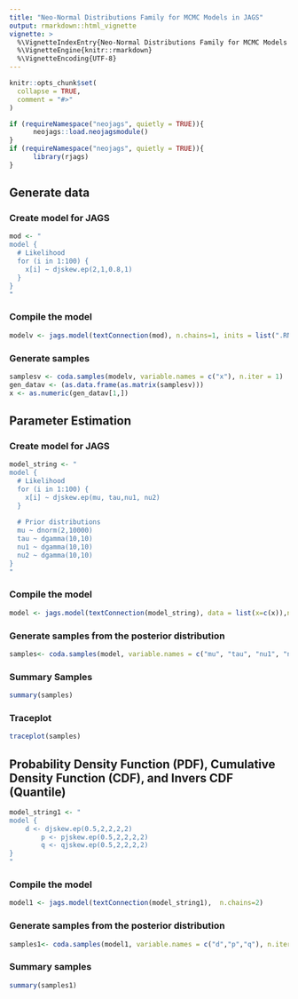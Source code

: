 ```yaml
---
title: "Neo-Normal Distributions Family for MCMC Models in JAGS"
output: rmarkdown::html_vignette
vignette: >
  %\VignetteIndexEntry{Neo-Normal Distributions Family for MCMC Models in JAGS}
  %\VignetteEngine{knitr::rmarkdown}
  %\VignetteEncoding{UTF-8}
---
```


```r
knitr::opts_chunk$set(
  collapse = TRUE,
  comment = "#>"
)
```

```r
if (requireNamespace("neojags", quietly = TRUE)){
	  neojags::load.neojagsmodule()
} 
if (requireNamespace("neojags", quietly = TRUE)){
	  library(rjags)
} 
```

## Generate data

### Create model for JAGS
```r
mod <- "
model {
  # Likelihood
  for (i in 1:100) {
    x[i] ~ djskew.ep(2,1,0.8,1)
  }
}
"
```
### Compile the model
```r
modelv <- jags.model(textConnection(mod), n.chains=1, inits = list(".RNG.name" = "base::Wichmann-Hill",".RNG.seed" = 314159))
```
### Generate samples 
```r
samplesv <- coda.samples(modelv, variable.names = c("x"), n.iter = 1)
gen_datav <- (as.data.frame(as.matrix(samplesv)))
x <- as.numeric(gen_datav[1,])
```


## Parameter Estimation

### Create model for JAGS
```r
model_string <- "
model {
  # Likelihood
  for (i in 1:100) {
    x[i] ~ djskew.ep(mu, tau,nu1, nu2)
  }
  
  # Prior distributions
  mu ~ dnorm(2,10000)
  tau ~ dgamma(10,10)
  nu1 ~ dgamma(10,10)
  nu2 ~ dgamma(10,10)
}
"
```

### Compile the model
```r
model <- jags.model(textConnection(model_string), data = list(x=c(x)),n.chains=2)
```

### Generate samples from the posterior distribution
```r
samples<- coda.samples(model, variable.names = c("mu", "tau", "nu1", "nu2"), n.iter = 2000)
```

### Summary Samples
```r
summary(samples)
```

### Traceplot
```r
traceplot(samples)
```


## Probability Density Function (PDF), Cumulative Density Function (CDF), and Invers CDF (Quantile)
```r
model_string1 <- "
model {
    d <- djskew.ep(0.5,2,2,2,2)
		p <- pjskew.ep(0.5,2,2,2,2)
		q <- qjskew.ep(0.5,2,2,2,2)
}
"
```

### Compile the model
```r
model1 <- jags.model(textConnection(model_string1),  n.chains=2)
```

### Generate samples from the posterior distribution
```r
samples1<- coda.samples(model1, variable.names = c("d","p","q"), n.iter = 2)
```

### Summary samples
```r
summary(samples1)
```





